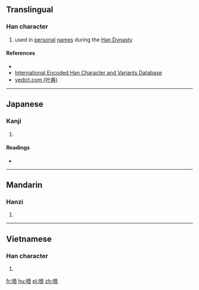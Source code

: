 ==Translingual==

===Han character===
{{Han char|rn=30|rad=口|as=07|sn=10|four=6106<sub>0</sub>|canj=口一金田 (RMCW), X口一金田 (XRMCW)|ids=⿰[[口]][[酉]]}}

# used in [[personal]] [[name]]s during the [[w:Han Dynasty|Han Dynasty]]

====References====
* {{Han ref|kx=0193.051|dkj=03726|hdz=10627.050|uh=5512|ud=21778|bh=D0F3|bd=53491}}
*[http://chardb.iis.sinica.edu.tw/char/U+5512 International Encoded Han Character and Variants Database]
*[http://yedict.com/htm/55/5512.htm yedict.com (叶典)]

----

==Japanese==

===Kanji===
{{ja-kanji|grade=|rs=口07}}

# {{defn|lang=ja|sort=口07}}

====Readings====
* {{ja-readings|on=[[しゅう]] (shū), [[じゅう]] (jū)|kun=}}

----

==Mandarin==

===Hanzi===
{{cmn-hanzi|pin=[[qiú]] ([[qiu2]]), [[miū]] ([[miu1]])|wg=ch'iu<sup>2</sup>}}

# {{defn|lang=cmn|sort=口07}}

----

==Vietnamese==

===Han character===
{{vi-hantu|[[dẫu]]|rs=口07}}

# {{defn|lang=vi|sort=口07}}

[[fr:唒]]
[[hu:唒]]
[[pl:唒]]
[[zh:唒]]